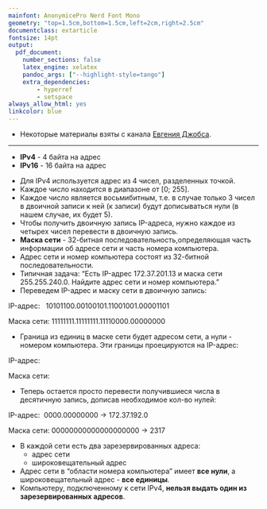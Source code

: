 ```yaml
---
mainfont: AnonymicePro Nerd Font Mono
geometry: "top=1.5cm,bottom=1.5cm,left=2cm,right=2.5cm"
documentclass: extarticle
fontsize: 14pt
output:
  pdf_document:
    number_sections: false
    latex_engine: xelatex
    pandoc_args: ["--highlight-style=tango"]
    extra_dependencies:
        - hyperref
        - setspace
always_allow_html: yes
linkcolor: blue
---
```

\pagenumbering{gobble}
\title{Теория для 3-го задания}
\pagenumbering{arabic}

\newpage
\renewcommand{\contentsname}{Оглавление}

\doublespacing
\tableofcontents
\renewcommand{\baselinestretch}{1.15}\normalsize

\newpage
\subsection{Введение}
- Некоторые материалы взяты с канала [Евгения Джобса](https://www.youtube.com/@EvgenijJobs).

---

- **IPv4** - 4 байта на адрес
- **IPv16** - 16 байта на адрес

\newpage
\subsection{Про IPv4}
- Для IPv4 используется адрес из 4 чисел, разделенных точкой.
- Каждое число находится в диапазоне от [0; 255].
- Каждое число является восьмибитным, т.е. в случае только 3 чисел в двоичной записи к ней (к записи) будут дописываться нули (в нашем случае, их будет 5).
\vspace{1.5em}
- Чтобы получить двоичную запись IP-адреса, нужно каждое из четырех чисел перевести в двоичную запись.
\vspace{1.5em}
- **Маска сети** - 32-битная последовательность,определяющая часть информации об адресе сети и часть номера компьютера.
- Адрес сети и номер компьютера состоят из 32-битной последовательности.
\vspace{1.5em}
- Типичная задача: "Есть IP-адрес 172.37.201.13 и маска сети 255.255.240.0. Найдите адрес сети и номер компьютера."
- Переведем IP-адрес и маску сети в двоичную запись:

IP-адрес:&nbsp;&nbsp; 10101100.00100101.11001001.00001101

Маска сети: 11111111.11111111.11110000.00000000

- Граница из единиц в маске сети будет адресом сети, а нули - номером компьютера. Эти границы проецируются на IP-адрес:

IP-адрес:&nbsp;&nbsp; \textcolor{blue}{10101100.00100101.1100}\textcolor{red}{1001.00001101}

Маска сети: \textcolor{blue}{11111111.11111111.1111}\textcolor{red}{0000.00000000}

- Теперь остается просто перевести получившиеся числа в десятичную запись, дописав необходимое кол-во нулей:

IP-адрес:&nbsp;&nbsp;\textcolor{blue}{10101100.00100101.1100}0000.00000000 -> 172.37.192.0


Маска сети: 00000000000000000000\textcolor{red}{100100001101} -> 2317

\newpage
\subsection{Про виды адресов}
- В каждой сети есть два зарезервированных адреса:
    - адрес сети
    - широковещательный адрес
- Адрес сети в "области номера компьютера" имеет **все нули**, а широковещательный адрес - **все единицы**.
- Компьютеру, подключенному к сети IPv4, **нельзя выдать один из зарезервированных адресов**.
